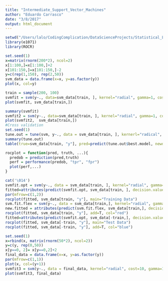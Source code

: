 ```yaml
---
title: "Intermediate_Support_Vector_Machines"
author: "Eduardo Carrasco"
date: "3/8/2017"
output: html_document
---
```


```r
setwd("/Users/lalo/CodingComplication/DataScienceProjects/Statistical_Learning_In_R/Support_Vector_Machines")
library(e1071)
library(ROCR)
```

```r
set.seed(1)
x=matrix(rnorm(200*2), ncol=2)
x[1:100,]=x[1:100,]+2
x[101:150,]=x[101:150,]-2
y=c(rep(1,150), rep(2,50))
svm_data = data.frame(x=x, y=as.factor(y))
plot(x, col=y)
```

```r
train = sample(200, 100)
svmfit = svm(y~., data=svm_data[train, ], kernel="radial", gamma=1, cost=1)
plot(svmfit, svm_data[train,])
```

```r
summary(svmfit)
svmfit2 = svm(y~., data=svm_data[train, ], kernel="radial", gamma=1, cost=1e5)
plot(svmfit2,  svm_data[train,])
#Cross validation
set.seed(1)
tune.out = tune(svm, y~., data = svm_data[train, ], kernerl="radical", ranges = list(cost=c(0.1, 1, 10, 100, 100), gamma=c(0.5, 1, 2, 3, 4)))
summary(tune.out)
table(true=svm_data[train, "y"], pred=predict(tune.out$best.model, newdata = svm_data[-train,]))
```

```r
rocplot = function(pred, truth, ...){
  predob = prediction(pred,truth)
  perf = performance(predob, "tpr", "fpr")
  plot(perf,...)
}
```

```r
cat('\014')
svmfit.opt = svm(y~., data = svm_data[train, ], kernel="radial", gamma=2, cost=1, decision.values=T)
fitted=attributes(predict(svmfit.opt, svm_data[train, ], decision.values=TRUE))$decision.values
par(mfrow=c(1,2))
rocplot(fitted, svm_data[train, "y"], main="Training Data")
svm.fit.flex = svm(y~., data = svm_data[train,], kernel="radial", gamma=50, cost=1, decision.values=T)
new.fitted = attributes(predict(svm.fit.flex, svm_data[train,], decision.values=T))$decision.values
rocplot(fitted, svm_data[train, "y"], add=T, col="red")
fitted=attributes(predict(svmfit.opt, svm_data[-train,], decision.values = T))$decision.values
rocplot(fitted, svm_data[-train, "y"], main="Test Data")
rocplot(fitted, svm_data[-train, "y"], add=T, col="blue")
```

```r
set.seed(1)
x=rbind(x, matrix(rnorm(50*2), ncol=2))
y=c(y, rep(0,50))
x[y==0, 2]= x[y==0,2]+2
final_data = data.frame(x=x, y=as.factor(y))
par(mfrow=c(1,1))
plot(x, col=(y+1))
svmfit3 = svm(y~., data = final_data, kernel="radial", cost=10, gamma=1)
plot(svmfit3, final_data)
```
